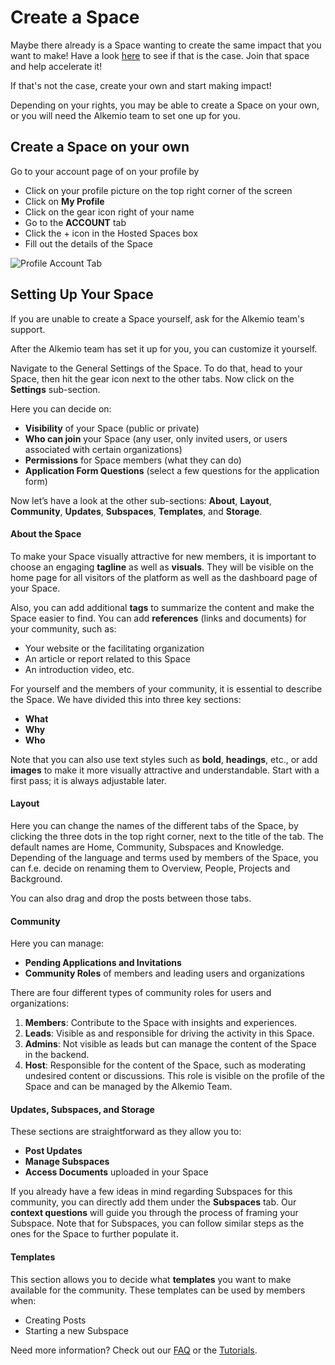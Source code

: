 # Create a Space

Maybe there already is a Space wanting to create the same impact that you want to make! Have a look [here](https://alkem.io/spaces) to see if that is the case.
Join that space and help accelerate it!

If that's not the case, create your own and start making impact!

Depending on your rights, you may be able to create a Space on your own, or you will need the Alkemio team to set one up for you.

## Create a Space on your own

Go to your account page of on your profile by
- Click on your profile picture on the top right corner of the screen
- Click on **My Profile**
- Click on the gear icon right of your name
- Go to the **ACCOUNT** tab
- Click the + icon in the Hosted Spaces box
- Fill out the details of the Space

![Profile Account Tab](/profile-account-tab.png)

## Setting Up Your Space

If you are unable to create a Space yourself, ask for the Alkemio team's support.

After the Alkemio team has set it up for you, you can customize it yourself. 

Navigate to the General Settings of the Space. To do that, head to your Space, then hit the gear icon next to the other tabs. Now click on the **Settings** sub-section.

Here you can decide on:
- **Visibility** of your Space (public or private)
- **Who can join** your Space (any user, only invited users, or users associated with certain organizations)
- **Permissions** for Space members (what they can do)
- **Application Form Questions** (select a few questions for the application form)

Now let’s have a look at the other sub-sections: **About**, **Layout**, **Community**, **Updates**, **Subspaces**, **Templates**, and **Storage**.

#### About the Space

To make your Space visually attractive for new members, it is important to choose an engaging **tagline** as well as **visuals**. 
They will be visible on the home page for all visitors of the platform as well as the dashboard page of your Space.

Also, you can add additional **tags** to summarize the content and make the Space easier to find. 
You can add **references** (links and documents) for your community, such as:
- Your website or the facilitating organization
- An article or report related to this Space
- An introduction video, etc.

For yourself and the members of your community, it is essential to describe the Space. We have divided this into three key sections:
- **What**
- **Why**
- **Who**

Note that you can also use text styles such as **bold**, **headings**, etc., or add **images** to make it more visually attractive and understandable. 
Start with a first pass; it is always adjustable later.

#### Layout

Here you can change the names of the different tabs of the Space, by clicking the three dots in the top right corner, next to the title of the tab.
The default names are Home, Community, Subspaces and Knowledge. 
Depending of the language and terms used by members of the Space, you can f.e. decide on renaming them to Overview, People, Projects and Background. 

You can also drag and drop the posts between those tabs.

#### Community

Here you can manage:
- **Pending Applications and Invitations**
- **Community Roles** of members and leading users and organizations

There are four different types of community roles for users and organizations:
1. **Members**: Contribute to the Space with insights and experiences.
2. **Leads**: Visible as and responsible for driving the activity in this Space.
3. **Admins**: Not visible as leads but can manage the content of the Space in the backend.
4. **Host**: Responsible for the content of the Space, such as moderating undesired content or discussions. This role is visible on the profile of the Space and can be managed by the Alkemio Team.

#### Updates, Subspaces, and Storage

These sections are straightforward as they allow you to:
- **Post Updates**
- **Manage Subspaces**
- **Access Documents** uploaded in your Space

If you already have a few ideas in mind regarding Subspaces for this community, you can directly add them under the **Subspaces** tab. Our **context questions** will guide you through the process of framing your Subspace. Note that for Subspaces, you can follow similar steps as the ones for the Space to further populate it.

#### Templates

This section allows you to decide what **templates** you want to make available for the community. These templates can be used by members when:
- Creating Posts
- Starting a new Subspace

Need more information? Check out our [FAQ](/faq) or the [Tutorials](/how-to/tutorials).